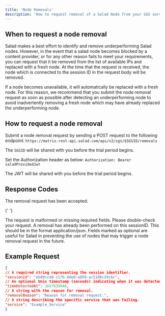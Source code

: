 ```yaml
---
title: 'Node Removals'
description: 'How to request removal of a Salad Node from your SGS server'
---
```


## When to request a node removal

Salad makes a best effort to identify and remove underperforming Salad nodes. However, in the event that a salad node
becomes blocked by a content provider, or for any other reason fails to meet your requirements, you can request that it
be removed from the list of available IPs and replaced with a fresh node. At the time that the request is received, the
node which is connected to the session ID in the request body will be removed.

If a node becomes unavailable, it will automatically be replaced with a fresh node. For this reason, we recommend that
you submit the node removal request as soon as possible after detecting an underperforming node to avoid inadvertently
removing a fresh node which may have already replaced the underperforming node.

## How to request a node removal

Submit a node removal request by sending a POST request to the following endpoint:
`https://matrix-rest-api.salad.com/api/v2/sgs/$SGSID/removals`

The `SGSID` will be shared with you before the trial period begins.

Set the Authorization header as below: `Authorization: Bearer saladProvidedJwt`

The JWT will be shared with you before the trial period begins.

## Response Codes

<AccordionGroup>
  <Accordion title="202 Accepted">
    The removal request has been accepted.
  </Accordion>

{' '}

<Accordion title="400 Bad Request">
  The request is malformed or missing required fields. Please double-check your request.
</Accordion>

  <Accordion title="409 Conflict">
    A removal has already been performed on this sessionID.
  </Accordion>
</AccordionGroup>

<Note>
  This should be in the format application/json. Fields marked as optional are useful for Salad in preventing the use of
  nodes that may trigger a node removal request in the future.
</Note>

## Example Request

```JSON node_removal.json
{
// A required string representing the session identifier.
"sessionId": "eb40cca0-c17b-4de8-a850-ac510bc29c6c",
// An optional Unix timestamp (seconds) indicating when it was detected as bad.
"timeDetectedAt": 1657639946,
// A string with the reason for removal.
"removalReason": "Reason for removal request.",
// A string describing the specific service that was failing.
"service": "Example_Service"
}
```
